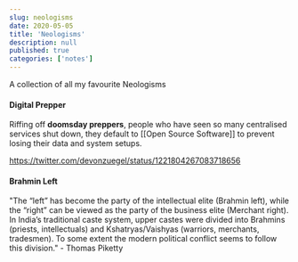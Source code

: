```yaml
---
slug: neologisms
date: 2020-05-05
title: 'Neologisms'
description: null
published: true
categories: ['notes']
---
```


A collection of all my favourite Neologisms

#### Digital Prepper
Riffing off **doomsday preppers**, people who have seen so many centralised services shut down, they default to [[Open Source Software]] to prevent losing their data and system setups.

https://twitter.com/devonzuegel/status/1221804267083718656

#### Brahmin Left

"The “left” has become the party of the intellectual elite (Brahmin left), while the “right” can be viewed as the party of the business elite (Merchant right). In India’s traditional caste system, upper castes were divided into Brahmins (priests, intellectuals) and Kshatryas/Vaishyas (warriors, merchants, tradesmen). To some extent the modern political conflict seems to follow this division." - <TooltipLink to="http://piketty.pse.ens.fr/files/Piketty2018.pdf">Thomas Piketty </TooltipLink>